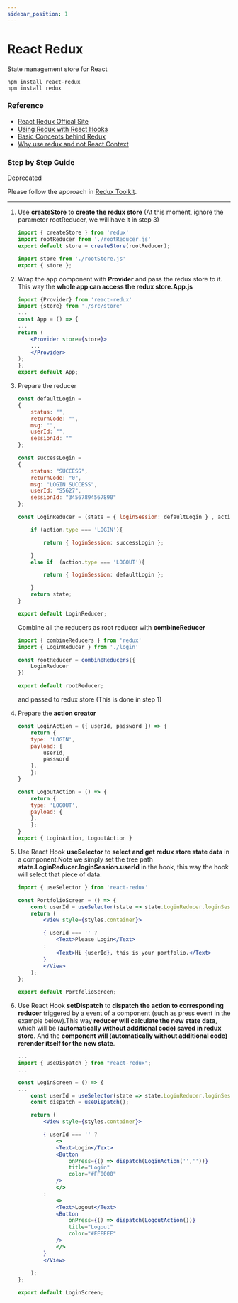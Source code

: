 ```yaml
---
sidebar_position: 1
---
```



# React Redux

State management store for React

```console
npm install react-redux
npm install redux
```

### Reference

- [React Redux Offical Site](https://react-redux.js.org/)
- [Using Redux with React Hooks](https://thoughtbot.com/blog/using-redux-with-react-hooks)
- [Basic Concepts behind Redux](https://redux.js.org/tutorials/essentials/part-1-overview-concepts)
- [Why use redux and not React Context ](https://stackoverflow.com/questions/49568073/react-context-vs-react-redux-when-should-i-use-each-one)

### Step by Step Guide 
     
<Highlight color="#dd0000">Deprecated</Highlight> 

Please follow the approach in [Redux Toolkit](https://redux-toolkit.js.org/usage/usage-guide).

---

1. Use **createStore** to **create the redux store** (At this moment, ignore the parameter rootReducer, we will have it in step 3)
  
    ```jsx title="src/store/rootStore.js"
    import { createStore } from 'redux'
    import rootReducer from './rootReducer.js'
    export default store = createStore(rootReducer);
    ```
      
    ```jsx title="src/store/index.js"
    import store from './rootStore.js'
    export { store };
    ```

2. Wrap the app component with **Provider** and pass the redux store to it. This way the **whole app can access the redux store.App.js**

    ```jsx
    import {Provider} from 'react-redux'
    import {store} from './src/store'
    ...
    const App = () => {
    ...
    return (
        <Provider store={store}>
        ...
        </Provider>
    );
    };
    export default App;
    ```

3. Prepare the reducer

    ```jsx title="src/store/login/LoginReducer.js"
    const defaultLogin = 
    {
        status: "",
        returnCode: "",
        msg: "",
        userId: "",
        sessionId: ""
    };

    const successLogin = 
    {
        status: "SUCCESS",
        returnCode: "0",
        msg: "LOGIN SUCCESS",
        userId: "S5627",
        sessionId: "34567894567890"
    };

    const LoginReducer = (state = { loginSession: defaultLogin } , action) => {

        if (action.type === 'LOGIN'){

            return { loginSession: successLogin };

        }
        else if  (action.type === 'LOGOUT'){

            return { loginSession: defaultLogin };

        }
        return state;
    }

    export default LoginReducer;
    ```

    Combine all the reducers as root reducer with **combineReducer**

    ```jsx title="src/store/login/LoginReducer.js"
    import { combineReducers } from 'redux'
    import { LoginReducer } from './login'

    const rootReducer = combineReducers({  
        LoginReducer
    })

    export default rootReducer;
    ```

    and passed to redux store (This is done in step 1)

4. Prepare the **action creator**

    ```jsx title="src/store/login/LoginAction.js"
    const LoginAction = ({ userId, password }) => { 
        return {
        type: 'LOGIN',
        payload: {                        
            userId,
            password
        },
        };
    }

    const LogoutAction = () => { 
        return {
        type: 'LOGOUT',
        payload: {                        
        },
        };
    }
    export { LoginAction, LogoutAction }
    ```

5. Use React Hook **useSelector** to **select and get redux store state data** in a component.Note we simply set the tree path **state.LoginReducer.loginSession.userId** in the hook, this way the hook will select that piece of data.

    ```jsx title="src/store/login/LoginAction.js"
    import { useSelector } from 'react-redux'

    const PortfolioScreen = () => {
        const userId = useSelector(state => state.LoginReducer.loginSession.userId);
        return (
            <View style={styles.container}>

            { userId === '' ? 
                <Text>Please Login</Text>
            : 
                <Text>Hi {userId}, this is your portfolio.</Text>
            }
            </View>
        );
    };

    export default PortfolioScreen;
    ```

6. Use React Hook **setDispatch** to **dispatch the action to corresponding reducer** triggered by a event of a component (such as press event in the example below).This way **reducer will calculate the new state data**, which will be **(automatically without additional code) saved in redux store**. And the **component will (automatically without additional code) rerender itself for the new state**.

    ```jsx title="src/store/login/LoginScreen.js"
    ...
    import { useDispatch } from "react-redux";
    ...

    const LoginScreen = () => {
    ...
        const userId = useSelector(state => state.LoginReducer.loginSession.userId);
        const dispatch = useDispatch();

        return (
            <View style={styles.container}>

            { userId === '' ? 
                <>
                <Text>Login</Text>
                <Button
                    onPress={() => dispatch(LoginAction('',''))}
                    title="Login"
                    color="#FF0000"
                />
                </>
            : 
                <>
                <Text>Logout</Text>
                <Button
                    onPress={() => dispatch(LogoutAction())}
                    title="Logout"
                    color="#EEEEEE"
                />
                </>
            }
            </View>
            
        );
    };

    export default LoginScreen;
    ```


